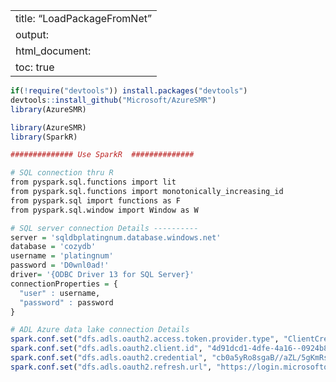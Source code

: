 
---
title: "LoadPackageFromNet"
output:
  html_document:
    toc: true
---


```r
if(!require("devtools")) install.packages("devtools")
devtools::install_github("Microsoft/AzureSMR")
library(AzureSMR)
```


```r
library(AzureSMR)
library(SparkR)
```


```r
############## Use SparkR  ##############

# SQL connection thru R
from pyspark.sql.functions import lit
from pyspark.sql.functions import monotonically_increasing_id
from pyspark.sql import functions as F
from pyspark.sql.window import Window as W

# SQL server connection Details ----------
server = 'sqldbplatingnum.database.windows.net'
database = 'cozydb'
username = 'platingnum'
password = 'D0wnl0ad!'
driver= '{ODBC Driver 13 for SQL Server}'
connectionProperties = {
  "user" : username,
  "password" : password
}

```


```r
# ADL Azure data lake connection Details 
spark.conf.set("dfs.adls.oauth2.access.token.provider.type", "ClientCredential")
spark.conf.set("dfs.adls.oauth2.client.id", "4d91dcd1-4dfe-4a16--0924b8eddbde")
spark.conf.set("dfs.adls.oauth2.credential", "cb0a5yRo8sgaB//aZL/5gKmRsZ4=")
spark.conf.set("dfs.adls.oauth2.refresh.url", "https://login.microsoftonline.com/-2442-49ca-bb06-466903cd6dd6/oauth2/token")
```

